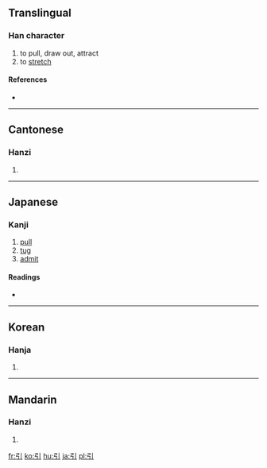 ==Translingual==

===Han character===
{{Han char|rn=57|rad=弓|as=01|sn=4|four=1220<sub>0</sub>|canj=弓中 (NL)}}

# to pull, draw out, attract
# to [[stretch]]

====References====
* {{Han ref|kx=0356.080|dkj=09699|dj=0672.010|hdz=20988.050|uh=5F15|ud=24341|bh=A4DE|bd=42206}}

----

==Cantonese==

===Hanzi===
{{yue-hanzi|jyut=|y=yan5}}

# {{defn|Cantonese}}

----

==Japanese==

===Kanji===
{{ja-kanji|grade=2|rs=弓01}}

# [[pull]]
# [[tug]]
# [[admit]]

====Readings====
* {{ja-readings|on=[[いん]] (in)|kun=[[ひく]] (hiku)}}

----

==Korean==

===Hanja===
{{ko-hanja|hangeul=인|eumhun=끌|rv=in|mr=in|y=in}}

# {{defn|Korean}}

----

==Mandarin==

===Hanzi===
{{cmn-hanzi|pin=[[yǐn]] ([[yin3]])|wg=yin<sup>3</sup>}}

# {{defn|Mandarin}}

[[fr:引]]
[[ko:引]]
[[hu:引]]
[[ja:引]]
[[pl:引]]